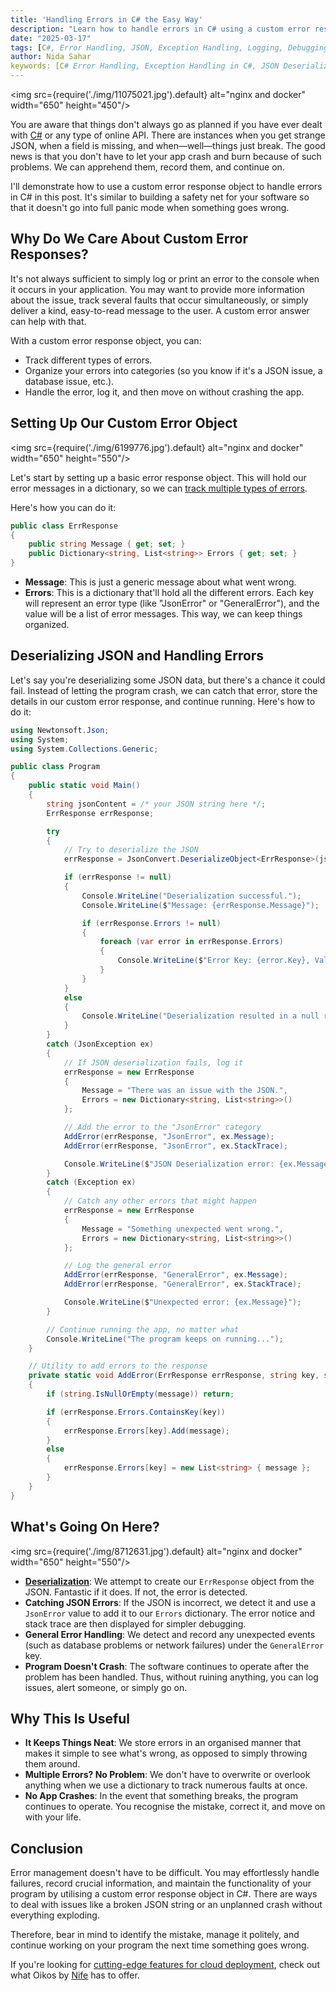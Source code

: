 ```yaml
---
title: 'Handling Errors in C# the Easy Way'
description: "Learn how to handle errors in C# using a custom error response object. This guide covers structured error tracking, JSON deserialization handling, and ensuring your application doesn't crash when unexpected issues arise."
date: "2025-03-17"
tags: [C#, Error Handling, JSON, Exception Handling, Logging, Debugging, Software Development, .NET, Programming, Best Practices]
author: Nida Sahar
keywords: [C# Error Handling, Exception Handling in C#, JSON Deserialization, Logging Errors, Debugging in C#, .NET Development, Custom Error Responses, Application Stability]
---
```


<img src={require('./img/11075021.jpg').default} alt="nginx and docker" width="650" height="450"/>
<br/>

You are aware that things don't always go as planned if you have ever dealt with [C#](https://www.w3schools.com/cs/index.php) or any type of online API. There are instances when you get strange JSON, when a field is missing, and when—well—things just break. The good news is that you don't have to let your app crash and burn because of such problems. We can apprehend them, record them, and continue on.

I'll demonstrate how to use a custom error response object to handle errors in C# in this post. It's similar to building a safety net for your software so that it doesn't go into full panic mode when something goes wrong.

## Why Do We Care About Custom Error Responses?

It's not always sufficient to simply log or print an error to the console when it occurs in your application. You may want to provide more information about the issue, track several faults that occur simultaneously, or simply deliver a kind, easy-to-read message to the user. A custom error answer can help with that.

With a custom error response object, you can:
- Track different types of errors.
- Organize your errors into categories (so you know if it's a JSON issue, a database issue, etc.).
- Handle the error, log it, and then move on without crashing the app.

## Setting Up Our Custom Error Object

<img src={require('./img/6199776.jpg').default} alt="nginx and docker" width="650" height="550"/>
<br/>

Let's start by setting up a basic error response object. This will hold our error messages in a dictionary, so we can [track multiple types of errors](https://tutorials.eu/how-to-catch-multiple-exceptions-c-sharp/).

Here's how you can do it:

```csharp
public class ErrResponse
{
    public string Message { get; set; }
    public Dictionary<string, List<string>> Errors { get; set; }
}
```

- **Message**: This is just a generic message about what went wrong.
- **Errors**: This is a dictionary that'll hold all the different errors. Each key will represent an error type (like "JsonError" or "GeneralError"), and the value will be a list of error messages. This way, we can keep things organized.

## Deserializing JSON and Handling Errors

Let's say you're deserializing some JSON data, but there's a chance it could fail. Instead of letting the program crash, we can catch that error, store the details in our custom error response, and continue running. Here's how to do it:

```csharp
using Newtonsoft.Json;
using System;
using System.Collections.Generic;

public class Program
{
    public static void Main()
    {
        string jsonContent = /* your JSON string here */;
        ErrResponse errResponse;

        try
        {
            // Try to deserialize the JSON
            errResponse = JsonConvert.DeserializeObject<ErrResponse>(jsonContent);

            if (errResponse != null)
            {
                Console.WriteLine("Deserialization successful.");
                Console.WriteLine($"Message: {errResponse.Message}");

                if (errResponse.Errors != null)
                {
                    foreach (var error in errResponse.Errors)
                    {
                        Console.WriteLine($"Error Key: {error.Key}, Values: {string.Join(", ", error.Value)}");
                    }
                }
            }
            else
            {
                Console.WriteLine("Deserialization resulted in a null response.");
            }
        }
        catch (JsonException ex)
        {
            // If JSON deserialization fails, log it
            errResponse = new ErrResponse
            {
                Message = "There was an issue with the JSON.",
                Errors = new Dictionary<string, List<string>>()
            };

            // Add the error to the "JsonError" category
            AddError(errResponse, "JsonError", ex.Message);
            AddError(errResponse, "JsonError", ex.StackTrace);

            Console.WriteLine($"JSON Deserialization error: {ex.Message}");
        }
        catch (Exception ex)
        {
            // Catch any other errors that might happen
            errResponse = new ErrResponse
            {
                Message = "Something unexpected went wrong.",
                Errors = new Dictionary<string, List<string>>()
            };

            // Log the general error
            AddError(errResponse, "GeneralError", ex.Message);
            AddError(errResponse, "GeneralError", ex.StackTrace);

            Console.WriteLine($"Unexpected error: {ex.Message}");
        }

        // Continue running the app, no matter what
        Console.WriteLine("The program keeps on running...");
    }

    // Utility to add errors to the response
    private static void AddError(ErrResponse errResponse, string key, string message)
    {
        if (string.IsNullOrEmpty(message)) return;

        if (errResponse.Errors.ContainsKey(key))
        {
            errResponse.Errors[key].Add(message);
        }
        else
        {
            errResponse.Errors[key] = new List<string> { message };
        }
    }
}
```

## What's Going On Here?
<img src={require('./img/8712631.jpg').default} alt="nginx and docker" width="650" height="550"/>
<br/>

- **[Deserialization](https://learn.microsoft.com/en-us/dotnet/standard/serialization/system-text-json/deserialization)**: We attempt to create our `ErrResponse` object from the JSON. Fantastic if it does. If not, the error is detected.
- **Catching JSON Errors**: If the JSON is incorrect, we detect it and use a `JsonError` value to add it to our `Errors` dictionary. The error notice and stack trace are then displayed for simpler debugging.
- **General Error Handling**: We detect and record any unexpected events (such as database problems or network failures) under the `GeneralError` key.
- **Program Doesn't Crash**: The software continues to operate after the problem has been handled. Thus, without ruining anything, you can log issues, alert someone, or simply go on.

## Why This Is Useful

- **It Keeps Things Neat**: We store errors in an organised manner that makes it simple to see what's wrong, as opposed to simply throwing them around.
- **Multiple Errors? No Problem**: We don't have to overwrite or overlook anything when we use a dictionary to track numerous faults at once.
- **No App Crashes**: In the event that something breaks, the program continues to operate. You recognise the mistake, correct it, and move on with your life.

## Conclusion

Error management doesn't have to be difficult. You may effortlessly handle failures, record crucial information, and maintain the functionality of your program by utilising a custom error response object in C#. There are ways to deal with issues like a broken JSON string or an unplanned crash without everything exploding.

Therefore, bear in mind to identify the mistake, manage it politely, and continue working on your program the next time something goes wrong.

If you're looking for [cutting-edge features for cloud deployment](https://nife.io/oikos/features), check out what Oikos by [Nife](https://nife.io) has to offer.


